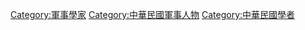 [[Category:軍事學家|Category:軍事學家]]
[[Category:中華民國軍事人物|Category:中華民國軍事人物]]
[[Category:中華民國學者|Category:中華民國學者]]